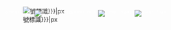 <includeonly><div style="{{ #if: {{{align|}}} | float: {{{align}}}; | }}">
<div style="position: relative; width:{{{width|60}}}px; height:{{{width|60}}}px;">
<div style="    position: absolute; display: block;
                left:0px; top:{{ #expr: {{{width|60}}} / 3.5 }}px; width: {{{width|60}}}px; padding:0; 
                text-align:center; color:white; font-size:8px; font-family: sans-serif;">
{{ #ifexpr: {{{1}}} >= 100 | [[Image:Japanese_Route_Sign_Number_{{ #expr: ({{{1}}} - ({{{1}}} mod 100)) / 100 }}.svg|{{ #expr: {{{width|60}}} / 5 }}px]] | }}{{ #ifexpr: {{{1}}} >= 10 | [[Image:Japanese_Route_Sign_Number_{{ #expr: ( ({{{1}}} - ({{{1}}} mod 10)) - ({{{1}}} - ({{{1}}} mod 100))) / 10 }}.svg|{{ #expr: {{{width|60}}} / 5 }}px]] | }}[[Image:Japanese_Route_Sign_Number_{{ #expr: {{{1}}} - ({{{1}}} - ({{{1}}} mod 10)) }}.svg|{{ #expr: {{{width|60}}} / 5 }}px]]</div>[[Image:Japanese_National_Route_Sign_Template.svg|{{{alt|國道{{{1}}}號標識}}}|{{{width|60}}}px]]</div></div></includeonly><noinclude>
{{Documentation}}
</noinclude>